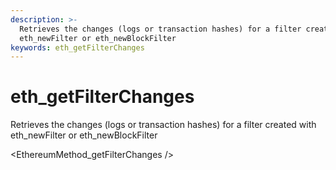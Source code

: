 ```yaml
---
description: >-
  Retrieves the changes (logs or transaction hashes) for a filter created with
  eth_newFilter or eth_newBlockFilter
keywords: eth_getFilterChanges
---
```

# eth_getFilterChanges

Retrieves the changes (logs or transaction hashes) for a filter created with eth_newFilter or eth_newBlockFilter


<EthereumMethod_getFilterChanges />
